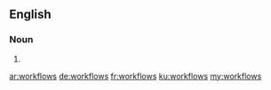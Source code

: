 ==English==

===Noun===
{{head|en|noun plural form}}

# {{plural of|workflow|lang=en}}

[[ar:workflows]]
[[de:workflows]]
[[fr:workflows]]
[[ku:workflows]]
[[my:workflows]]